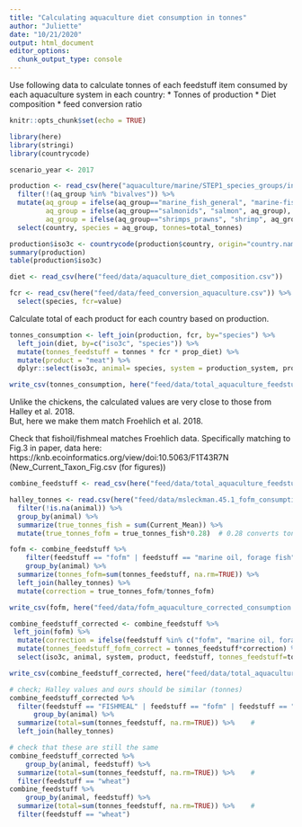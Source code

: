 ```yaml
---
title: "Calculating aquaculture diet consumption in tonnes"
author: "Juliette"
date: "10/21/2020"
output: html_document
editor_options: 
  chunk_output_type: console
---
```


Use following data to calculate tonnes of each feedstuff item consumed by each aquaculture system in each country:
* Tonnes of production
* Diet composition 
* feed conversion ratio

```r
knitr::opts_chunk$set(echo = TRUE)

library(here)
library(stringi)
library(countrycode)

scenario_year <- 2017

```


```r

production <- read_csv(here("aquaculture/marine/STEP1_species_groups/int/tonnes_per_country_group.csv")) %>%
  filter(!(aq_group %in% "bivalves")) %>%
  mutate(aq_group = ifelse(aq_group=="marine_fish_general", "marine-fish-general", aq_group),
         aq_group = ifelse(aq_group=="salmonids", "salmon", aq_group),
         aq_group = ifelse(aq_group=="shrimps_prawns", "shrimp", aq_group)) %>%
  select(country, species = aq_group, tonnes=total_tonnes)

production$iso3c <- countrycode(production$country, origin="country.name", destination = "iso3c")
summary(production)
table(production$iso3c)

diet <- read_csv(here("feed/data/aquaculture_diet_composition.csv"))

fcr <- read_csv(here("feed/data/feed_conversion_aquaculture.csv")) %>%
  select(species, fcr=value)

```


Calculate total of each product for each country based on production.

```r

tonnes_consumption <- left_join(production, fcr, by="species") %>%
  left_join(diet, by=c("iso3c", "species")) %>%
  mutate(tonnes_feedstuff = tonnes * fcr * prop_diet) %>%
  mutate(product = "meat") %>%
  dplyr::select(iso3c, animal= species, system = production_system, product, feedstuff = raw_name, tonnes_feedstuff) 

write_csv(tonnes_consumption, here("feed/data/total_aquaculture_feedstuff_consumption.csv")) 

```

Unlike the chickens, the calculated values are very close to those from Halley et al. 2018.  
But, here we make them match Froehlich et al.  2018.


Check that fishoil/fishmeal matches Froehlich data.
Specifically matching to Fig.3 in paper, data here: https://knb.ecoinformatics.org/view/doi:10.5063/F1T43R7N
(New_Current_Taxon_Fig.csv (for figures))
```r

combine_feedstuff <- read_csv(here("feed/data/total_aquaculture_feedstuff_consumption.csv"))    

halley_tonnes <- read.csv(here("feed/data/msleckman.45.1_fofm_consumption.csv")) %>%
  filter(!is.na(animal)) %>%
  group_by(animal) %>%
  summarize(true_tonnes_fish = sum(Current_Mean)) %>%
  mutate(true_tonnes_fofm = true_tonnes_fish*0.28)  # 0.28 converts tonnes fish to fofm

fofm <- combine_feedstuff %>%
    filter(feedstuff == "fofm" | feedstuff == "marine oil, forage fish" |feedstuff == "marine protein sources, forage fish" ) %>%
    group_by(animal) %>%
  summarize(tonnes_fofm=sum(tonnes_feedstuff, na.rm=TRUE)) %>%   
  left_join(halley_tonnes) %>%
  mutate(correction = true_tonnes_fofm/tonnes_fofm)

write_csv(fofm, here("feed/data/fofm_aquaculture_corrected_consumption.csv"))

```



```r

combine_feedstuff_corrected <- combine_feedstuff %>%
 left_join(fofm) %>%
  mutate(correction = ifelse(feedstuff %in% c("fofm", "marine oil, forage fish", "marine protein sources, forage fish" ) , correction, 1)) %>%
  mutate(tonnes_feedstuff_fofm_correct = tonnes_feedstuff*correction) %>%
  select(iso3c, animal, system, product, feedstuff, tonnes_feedstuff=tonnes_feedstuff_fofm_correct)

write_csv(combine_feedstuff_corrected, here("feed/data/total_aquaculture_feedstuff_consumption.csv"))    

# check; Halley values and ours should be similar (tonnes)
combine_feedstuff_corrected %>%
  filter(feedstuff == "FISHMEAL" | feedstuff == "fofm" | feedstuff == "marine oil, forage fish" |feedstuff == "marine protein sources, forage fish" ) %>%
      group_by(animal) %>%
  summarize(total=sum(tonnes_feedstuff, na.rm=TRUE)) %>%    #
  left_join(halley_tonnes)

# check that these are still the same
combine_feedstuff_corrected %>%
    group_by(animal, feedstuff) %>%
  summarize(total=sum(tonnes_feedstuff, na.rm=TRUE)) %>%    #
  filter(feedstuff == "wheat") 
combine_feedstuff %>%
    group_by(animal, feedstuff) %>%
  summarize(total=sum(tonnes_feedstuff, na.rm=TRUE)) %>%    #
  filter(feedstuff == "wheat") 


```


